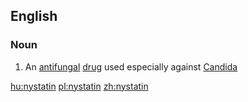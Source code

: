 ==English==

===Noun===
{{wikipedia}}
{{en-noun|-}}

# An [[antifungal]] [[drug]] used especially against [[Candida]]

[[hu:nystatin]]
[[pl:nystatin]]
[[zh:nystatin]]